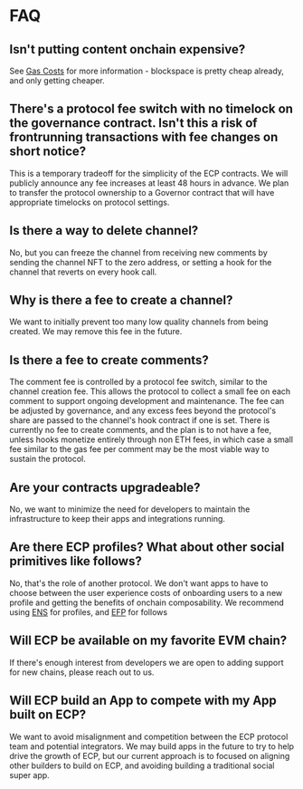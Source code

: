 # FAQ

## Isn't putting content onchain expensive?

See [Gas Costs](/gas-costs) for more information - blockspace is pretty cheap already, and only getting cheaper.

## There's a protocol fee switch with no timelock on the governance contract. Isn't this a risk of frontrunning transactions with fee changes on short notice?

This is a temporary tradeoff for the simplicity of the ECP contracts. We will publicly announce any fee increases at least 48 hours in advance. We plan to transfer the protocol ownership to a Governor contract that will have appropriate timelocks on protocol settings.

## Is there a way to delete channel?

No, but you can freeze the channel from receiving new comments by sending the channel NFT to the zero address, or setting a hook for the channel that reverts on every hook call.

## Why is there a fee to create a channel?

We want to initially prevent too many low quality channels from being created. We may remove this fee in the future.

## Is there a fee to create comments?

The comment fee is controlled by a protocol fee switch, similar to the channel creation fee. This allows the protocol to collect a small fee on each comment to support ongoing development and maintenance. The fee can be adjusted by governance, and any excess fees beyond the protocol's share are passed to the channel's hook contract if one is set.
There is currently no fee to create comments, and the plan is to not have a fee, unless hooks monetize entirely through non ETH fees, in which case a small fee similar to the gas fee per comment may be the most viable way to sustain the protocol.

## Are your contracts upgradeable?

No, we want to minimize the need for developers to maintain the infrastructure to keep their apps and integrations running.

## Are there ECP profiles? What about other social primitives like follows?

No, that's the role of another protocol. We don't want apps to have to choose between the user experience costs of onboarding users to a new profile and getting the benefits of onchain composability. We recommend using [ENS](https://ens.domains) for profiles, and [EFP](https://efp.app) for follows

## Will ECP be available on my favorite EVM chain?

If there's enough interest from developers we are open to adding support for new chains, please reach out to us.

## Will ECP build an App to compete with my App built on ECP?

We want to avoid misalignment and competition between the ECP protocol team and potential integrators. We may build apps in the future to try to help drive the growth of ECP, but our current approach is to focused on aligning other builders to build on ECP, and avoiding building a traditional social super app.
